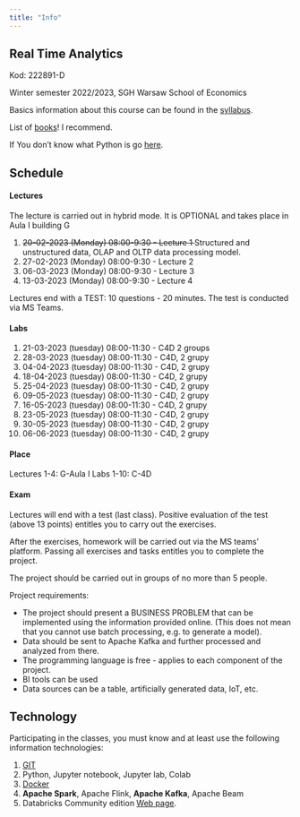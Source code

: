 ```yaml
---
title: "Info"
---
```


## Real Time Analytics 

Kod: 222891-D

Winter semester 2022/2023,
SGH Warsaw School of Economics


Basics information about this course can be found in the [syllabus](/sylabus).

List of [books](/books)! I recommend.

If You don't know what Python is go [here](/info).

## Schedule

#### Lectures

The lecture is carried out in hybrid mode.
It is OPTIONAL and takes place in Aula I building G

1. <del>20-02-2023 (Monday) 08:00-9:30 - Lecture 1</del>
Structured and unstructured data, OLAP and OLTP data processing model.
2. 27-02-2023 (Monday) 08:00-9:30 - Lecture 2
3. 06-03-2023 (Monday) 08:00-9:30 - Lecture 3
4. 13-03-2023 (Monday) 08:00-9:30 - Lecture 4

Lectures end with a TEST: 10 questions - 20 minutes.
The test is conducted via MS Teams.

#### Labs

1. 21-03-2023 (tuesday) 08:00-11:30 - C4D 2 groups
2. 28-03-2023 (tuesday) 08:00-11:30 - C4D, 2 grupy
3. 04-04-2023 (tuesday) 08:00-11:30 - C4D, 2 grupy 
4. 18-04-2023 (tuesday) 08:00-11:30 - C4D, 2 grupy 
5. 25-04-2023 (tuesday) 08:00-11:30 - C4D, 2 grupy 
6. 09-05-2023 (tuesday) 08:00-11:30 - C4D, 2 grupy 
7. 16-05-2023 (tuesday) 08:00-11:30 - C4D, 2 grupy 
8. 23-05-2023 (tuesday) 08:00-11:30 - C4D, 2 grupy 
9. 30-05-2023 (tuesday) 08:00-11:30 - C4D, 2 grupy
10. 06-06-2023 (tuesday) 08:00-11:30 - C4D, 2 grupy 

#### Place

Lectures 1-4: G-Aula I
Labs 1-10: C-4D

#### Exam

Lectures will end with a test (last class).
Positive evaluation of the test (above 13 points) entitles you to carry out the exercises.

After the exercises, homework will be carried out via the MS teams' platform.
Passing all exercises and tasks entitles you to complete the project.

The project should be carried out in groups of no more than 5 people.

Project requirements:

- The project should present a BUSINESS PROBLEM that can be implemented using the information provided online. (This does not mean that you cannot use batch processing, e.g. to generate a model).
- Data should be sent to Apache Kafka and further processed and analyzed from there.
- The programming language is free - applies to each component of the project.
- BI tools can be used
- Data sources can be a table, artificially generated data, IoT, etc.

## Technology

Participating in the classes, you must know and at least use the following information technologies:

1. [GIT](https://sebkaz-teaching.github.io/RTA_2023EN/info/) 
2. Python, Jupyter notebook, Jupyter lab, Colab
3. [Docker](https://sebkaz-teaching.github.io/RTA_2023EN/info/)
4. **Apache Spark**, Apache Flink, **Apache Kafka**, Apache Beam
5. Databricks Community edition [Web page](https://community.cloud.databricks.com/login.html).